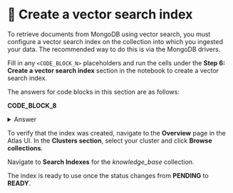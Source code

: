 # 👐 Create a vector search index

To retrieve documents from MongoDB using vector search, you must configure a vector search index on the collection into which you ingested your data. The recommended way to do this is via the MongoDB drivers.

Fill in any `<CODE_BLOCK_N>` placeholders and run the cells under the **Step 6: Create a vector search index** section in the notebook to create a vector search index.

The answers for code blocks in this section are as follows:

**CODE_BLOCK_8**

<details>
<summary>Answer</summary>
<div>
```python
collection.create_search_index(model=model)
```
</div>
</details>

To verify that the index was created, navigate to the **Overview** page in the Atlas UI. In the **Clusters section**, select your cluster and click **Browse collections**.

<Screenshot url="https://cloud.mongodb.com" src="img/screenshots/50-perform-semantic-search/2-create-vector-index/1-browse-collections.png" alt="Browse collections" />

Navigate to **Search Indexes** for the _knowledge_base_ collection.

<Screenshot url="https://cloud.mongodb.com" src="img/screenshots/50-perform-semantic-search/2-create-vector-index/2-nav-search-indexes.png" alt="Navigate to search indexes" />

The index is ready to use once the status changes from **PENDING** to **READY**.

<Screenshot url="https://cloud.mongodb.com" src="img/screenshots/50-perform-semantic-search/2-create-vector-index/3-index-ready.png" alt="Index ready to use" />